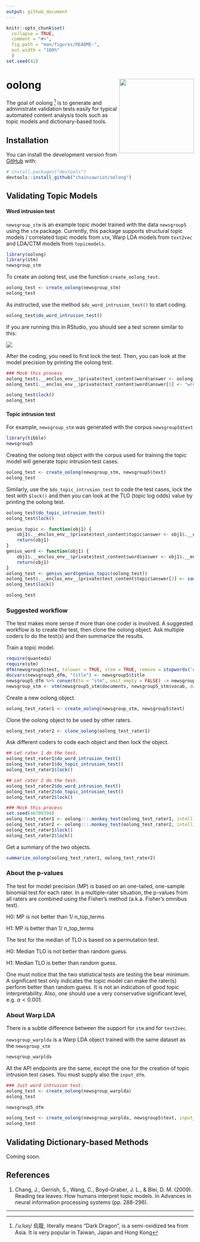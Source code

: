 ```yaml
---
output: github_document
---
```


<!-- README.md is generated from README.Rmd. Please edit that file -->

```r
knitr::opts_chunk$set(
  collapse = TRUE,
  comment = "#>",
  fig.path = "man/figures/README-",
  out.width = "100%"
  )
set.seed(42)
```

# oolong <img src="man/figures/oolong_logo.png" align="right" height="200" />

<!-- badges: start -->
<!-- badges: end -->

The goal of oolong ^[/ˈuːlʊŋ/ 烏龍, literally means "Dark Dragon", is a semi-oxidized tea from Asia. It is very popular in Taiwan, Japan and Hong Kong] is to generate and administrate validation tests easily for typical automated content analysis tools such as topic models and dictionary-based tools.

## Installation

You can install the development version from [GitHub](https://github.com/) with:

``` r
# install.packages("devtools")
devtools::install_github("chainsawriot/oolong")
```

## Validating Topic Models

#### Word intrusion test

`newsgroup_stm` is an example topic model trained with the data `newsgroup5` using the `stm` package. Currently, this package supports structural topic models / correlated topic models from `stm`, Warp LDA models from `text2vec` and LDA/CTM models from `topicmodels`.

```r
library(oolong)
library(stm)
newsgroup_stm
```

To create an oolong test, use the function `create_oolong_test`.

```r
oolong_test <- create_oolong(newsgroup_stm)
oolong_test
```

As instructed, use the method `$do_word_intrusion_test()` to start coding. 

```r
oolong_test$do_word_intrusion_test()
```

If you are running this in RStudio, you should see a test screen similar to this:

<img src="man/figures/oolong_demo.gif" align="center" />

After the coding, you need to first lock the test. Then, you can look at the model precision by printing the oolong test.

```r
### Mock this process
oolong_test$.__enclos_env__$private$test_content$word$answer <- oolong_test$.__enclos_env__$private$test_content$word$intruder
oolong_test$.__enclos_env__$private$test_content$word$answer[1] <- "wronganswer"
```

```r
oolong_test$lock()
oolong_test
```

#### Topic intrusion test

For example, `newsgroup_stm` was generated with the corpus `newsgroup5$text`

```r
library(tibble)
newsgroup5
```

Creating the oolong test object with the corpus used for training the topic model will generate topic intrusion test cases. 

```r
oolong_test <- create_oolong(newsgroup_stm, newsgroup5$text)
oolong_test
```

Similarly, use the `$do_topic_intrusion_test` to code the test cases, lock the test with `$lock()` and then you can look at the TLO (topic log odds) value by printing the oolong test.

```r
oolong_test$do_topic_intrusion_test()
oolong_test$lock()
```

```r
genius_topic <- function(obj1) {
    obj1$.__enclos_env__$private$test_content$topic$answer <- obj1$.__enclos_env__$private$test_content$topic$intruder
    return(obj1)
}
genius_word <- function(obj1) {
    obj1$.__enclos_env__$private$test_content$word$answer <- obj1$.__enclos_env__$private$test_content$word$intruder
    return(obj1)
}
oolong_test <- genius_word(genius_topic(oolong_test))
oolong_test$.__enclos_env__$private$test_content$topic$answer[2] <- sample(oolong_test$.__enclos_env__$private$test_content$topic$candidates[[2]], 1)
oolong_test$lock()
```

```r
oolong_test
```

### Suggested workflow

The test makes more sense if more than one coder is involved. A suggested workflow is to create the test, then clone the oolong object. Ask multiple coders to do the test(s) and then summarize the results.

Train a topic model.

```r
require(quanteda)
require(stm)
dfm(newsgroup5$text, tolower = TRUE, stem = TRUE, remove = stopwords('english'), remove_punct = TRUE, remove_numbers = TRUE, remove_symbols = TRUE, remove_hyphens = TRUE) %>% dfm_trim(min_docfreq = 5, max_docfreq = 1000) %>% dfm_select(min_nchar = 3, pattern = "^[a-zA-Z]+$", valuetype = "regex") -> newsgroup5_dfm
docvars(newsgroup5_dfm, "title") <- newsgroup5$title
newsgroup5_dfm %>% convert(to = "stm", omit_empty = FALSE) -> newsgroup5_stm
newsgroup_stm <- stm(newsgroup5_stm$documents, newsgroup5_stm$vocab, data =newsgroup5_stm$meta, K = 10, seed = 42)
```

Create a new oolong object.

```r
oolong_test_rater1 <- create_oolong(newsgroup_stm, newsgroup5$text)
```

Clone the oolong object to be used by other raters.

```r
oolong_test_rater2 <- clone_oolong(oolong_test_rater1)
```

Ask different coders to code each object and then lock the object.

```r
## Let rater 1 do the test.
oolong_test_rater1$do_word_intrusion_test()
oolong_test_rater1$do_topic_intrusion_test()
oolong_test_rater1$lock()

## Let rater 2 do the test.
oolong_test_rater2$do_word_intrusion_test()
oolong_test_rater2$do_topic_intrusion_test()
oolong_test_rater2$lock()
```

```r
### Mock this process
set.seed(46709394)
oolong_test_rater1 <- oolong:::.monkey_test(oolong_test_rater1, intelligent = 0.3)
oolong_test_rater2 <- oolong:::.monkey_test(oolong_test_rater2, intelligent = 0)
oolong_test_rater1$lock()
oolong_test_rater2$lock()
```

Get a summary of the two objects.

```r
summarize_oolong(oolong_test_rater1, oolong_test_rater2)
```

### About the p-values

The test for model precision (MP) is based on an one-tailed, one-sample binomial test for each rater. In a multiple-rater situation, the p-values from all raters are combined using the Fisher's method (a.k.a. Fisher's omnibus test).

H0: MP is not better than 1/ n\_top\_terms

H1: MP is better than 1/ n\_top\_terms


The test for the median of TLO is based on a permutation test.

H0: Median TLO is not better than random guess.

H1: Median TLO is better than random guess.

One must notice that the two statistical tests are testing the bear minimum. A significant test only indicates the topic model can make the rater(s) perform better than random guess. It is not an indication of good topic interpretability. Also, one should use a very conservative significant level, e.g. $\alpha < 0.001$.

### About Warp LDA

There is a subtle difference between the support for `stm` and for `text2vec`.

`newsgroup_warplda` is a Warp LDA object trained with the same dataset as the `newsgroup_stm`

```r
newsgroup_warplda
```

All the API endpoints are the same, except the one for the creation of topic intrusion test cases. You must supply also the `input_dfm`.

```r
### Just word intrusion test.
oolong_test <- create_oolong(newsgroup_warplda)
oolong_test
```


```r
newsgroup5_dfm
```

```r
oolong_test <- create_oolong(newsgroup_warplda, newsgroup5$text, input_dfm = newsgroup5_dfm)
oolong_test
```

## Validating Dictionary-based Methods

Coming soon.

## References

1. Chang, J., Gerrish, S., Wang, C., Boyd-Graber, J. L., & Blei, D. M. (2009). Reading tea leaves: How humans interpret topic models. In Advances in neural information processing systems (pp. 288-296).

---
